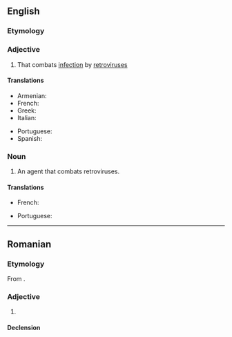 {{also|antirétroviral}}

==English==
{{wikipedia|Antiretroviral drug}}

===Etymology===
{{prefix|en|anti|retroviral}}

===Adjective===
{{en-adj}}

# {{lb|en|pharmaceutical effect}} That combats [[infection]] by [[retrovirus]]es

====Translations====
{{trans-top|fighting retrovirus}}
* Armenian: {{t|hy|հակառետրովիրուսային|sc=Armn}}
* French: {{t+|fr|antirétroviral}}
* Greek: {{t+|el|αντιρετροϊκός}}
* Italian: {{t|it|retrovirale}}
{{trans-mid}}
* Portuguese: {{t|pt|antirretroviral}}
* Spanish: {{t|es|antirretroviral}}
{{trans-bottom}}

===Noun===
{{en-noun}}

# {{lb|en|medicine|pharmacology}} An agent that combats retroviruses.

====Translations====
{{trans-top|agent fighting retroviruses}}
* French: {{t+|fr|rétroviral|m}}
{{trans-mid}}
* Portuguese: {{t|pt|antirretroviral|m}}
{{trans-bottom}}

----

==Romanian==

===Etymology===
From {{bor|ro|fr|antirétroviral}}.

===Adjective===
{{ro-adj}}

# {{l|ro|antiretroviral}}

====Declension====
{{ro-decl-adj}}